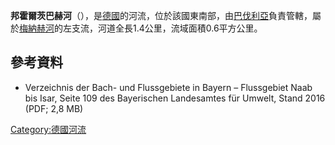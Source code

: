 {{Onesource|time=2020-11-13T13:15:39+00:00}}
{{Coord|49.005408|N|12.698043|E|display=title}}

'''邦霍爾茨巴赫河'''（{{lang-de|Bonholzbach}}），是[[德國|德國]]的河流，位於該國東南部，由[[巴伐利亞|巴伐利亞]]負責管轄，屬於[[梅納赫河|梅納赫河]]的左支流，河道全長1.4公里，流域面積0.6平方公里。

==參考資料==
* Verzeichnis der Bach- und Flussgebiete in Bayern – Flussgebiet Naab bis Isar, Seite 109 des Bayerischen Landesamtes für Umwelt, Stand 2016 (PDF; 2,8 MB)

{{Germany-geo-stub}}
[[Category:德國河流|Category:德國河流]]